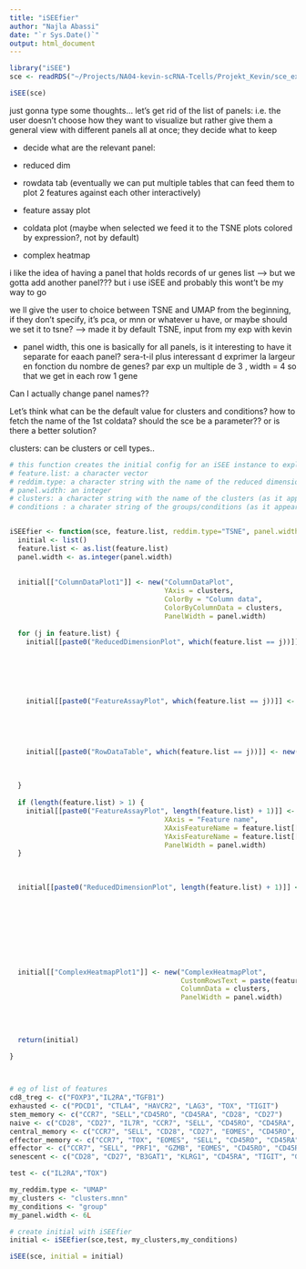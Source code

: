 ```yaml
---
title: "iSEEfier"
author: "Najla Abassi"
date: "`r Sys.Date()`"
output: html_document
---
```


```r
library("iSEE")
sce <- readRDS("~/Projects/NA04-kevin-scRNA-Tcells/Projekt_Kevin/sce_ex_fb.RDS")

iSEE(sce)
```


just gonna type some thoughts...
let's get rid of the list of panels: i.e. the user doesn't choose how they want to visualize but rather give them a general view with different panels all at once; they decide what to keep

- decide what are the relevant panel:

+ reduced dim
+ rowdata tab (eventually we can put multiple tables that can feed them to plot 2 features against each other interactively)
+ feature assay plot
+ coldata plot (maybe when selected we feed it to the TSNE plots colored by expression?, not by default)
+ complex heatmap

i like the idea of having a panel that holds records of ur genes list --> but we gotta add another panel??? but i use iSEE and probably this wont't be my way to go

we ll give the user to choice between TSNE and UMAP from the beginning, if they don't specify, it's pca, or mnn or whatever u have, or maybe should we set it to tsne? --> made it by default TSNE, input from my exp with kevin

+ panel width, this one is basically for all panels, is it interesting to have it separate for eaach panel? sera-t-il plus interessant d exprimer la largeur en fonction du nombre de genes? par exp un multiple de 3 , width = 4 so that we get in each row 1 gene


Can I actually change panel names?? 


Let's think what can be the default value for clusters and conditions? how to fetch the name of the 1st coldata? should the sce be a parameter?? or is there a better solution?

clusters: can be clusters or cell types..


```r
# this function creates the initial config for an iSEE instance to explore your marker gene list
# feature.list: a character vector
# reddim.type: a character string with the name of the reduced dimension: PCA,MNN,TSNE,UMAP..
# panel.width: an integer
# clusters: a character string with the name of the clusters (as it appears in the colData)
# conditions : a charater string of the groups/conditions (as it appears in the colData)


iSEEfier <- function(sce, feature.list, reddim.type="TSNE", panel.width=4L, clusters = colnames(colData(sce))[1], conditions = colnames(colData(sce))[1]) {
  initial <- list()
  feature.list <- as.list(feature.list)
  panel.width <- as.integer(panel.width)
  
  
  initial[["ColumnDataPlot1"]] <- new("ColumnDataPlot",
                                      YAxis = clusters,
                                      ColorBy = "Column data",
                                      ColorByColumnData = clusters,
                                      PanelWidth = panel.width)
  
  for (j in feature.list) {
    initial[[paste0("ReducedDimensionPlot", which(feature.list == j))]] <- new("ReducedDimensionPlot",
                                                                               Type = reddim.type,
                                                                               ColorBy = "Feature name",
                                                                               ColorByFeatureName = j,
                                                                               ColumnSelectionSource = "ColumnDataPlot1",
                                                                               PanelWidth = panel.width)
    
    initial[[paste0("FeatureAssayPlot", which(feature.list == j))]] <- new("FeatureAssayPlot",
                                                                           XAxis = "Column data",
                                                                           XAxisColumnData = clusters,
                                                                           YAxisFeatureName = j,
                                                                           PanelWidth = panel.width)
    
    initial[[paste0("RowDataTable", which(feature.list == j))]] <- new("RowDataTable",
                                                                        Selected = j,
                                                                        Search = j,
                                                                        PanelWidth = panel.width)
  }
  
  if (length(feature.list) > 1) {
    initial[[paste0("FeatureAssayPlot", length(feature.list) + 1)]] <- new("FeatureAssayPlot", 
                                      XAxis = "Feature name", 
                                      XAxisFeatureName = feature.list[[1]],
                                      YAxisFeatureName = feature.list[[2]],
                                      PanelWidth = panel.width)
  }
  
  
  
  initial[[paste0("ReducedDimensionPlot", length(feature.list) + 1)]] <- new("ReducedDimensionPlot",
                                                                             Type = reddim.type,
                                                                             ColorByColumnData = clusters,
                                                                            ColorBy = "Column data",
                                                                               ColumnSelectionSource = paste0("FeatureAssayPlot", length(feature.list) + 1),
                                                                            FacetColumnBy = "Column data",
                                                                            FacetColumnByColData = conditions,
                                                                               PanelWidth = panel.width)
  
  
  initial[["ComplexHeatmapPlot1"]] <- new("ComplexHeatmapPlot",
                                          CustomRowsText = paste(feature.list, collapse = "\n"),
                                          ColumnData = clusters,
                                          PanelWidth = panel.width)
  
  
  
  
  return(initial)
  
}



# eg of list of features
cd8_treg <- c("FOXP3","IL2RA","TGFB1") 
exhausted <- c("PDCD1", "CTLA4", "HAVCR2", "LAG3", "TOX", "TIGIT")
stem_memory <- c("CCR7", "SELL","CD45RO", "CD45RA", "CD28", "CD27")
naive <- c("CD28", "CD27", "IL7R", "CCR7", "SELL", "CD45RO", "CD45RA", "PRF1", "GZMB") 
central_memory <- c("CCR7", "SELL", "CD28", "CD27", "EOMES", "CD45RO", "CD45RA")
effector_memory <- c("CCR7", "TOX", "EOMES", "SELL", "CD45RO", "CD45RA")
effector <- c("CCR7", "SELL", "PRF1", "GZMB", "EOMES", "CD45RO", "CD45RA")
senescent <- c("CD28", "CD27", "B3GAT1", "KLRG1", "CD45RA", "TIGIT", "GZMB")

test <- c("IL2RA","TOX") 

my_reddim.type <- "UMAP"
my_clusters <- "clusters.mnn"
my_conditions <- "group"
my_panel.width <- 6L

# create initial with iSEEfier
initial <- iSEEfier(sce,test, my_clusters,my_conditions)

iSEE(sce, initial = initial)

```



```r

```



